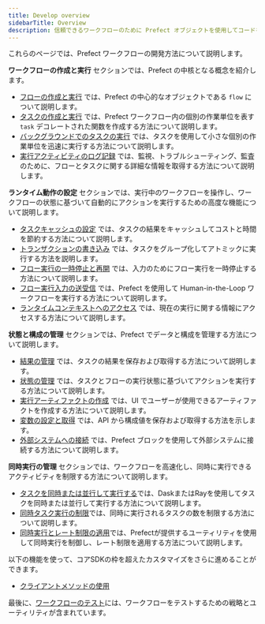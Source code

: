 ```yaml
---
title: Develop overview
sidebarTitle: Overview
description: 信頼できるワークフローのために Prefect オブジェクトを使用してコードを記述する方法を学びます。
---
```


これらのページでは、Prefect ワークフローの開発方法について説明します。

**ワークフローの作成と実行** セクションでは、Prefect の中核となる概念を紹介します。

- [フローの作成と実行](/v3/develop/write-flows/) では、Prefect の中心的なオブジェクトである `flow` について説明します。
- [タスクの作成と実行](/v3/develop/write-tasks/) では、Prefect ワークフロー内の個別の作業単位を表す `task` デコレートされた関数を作成する方法について説明します。
- [バックグラウンドでのタスクの実行](/v3/develop/task-runners/) では、タスクを使用して小さな個別の作業単位を迅速に実行する方法について説明します。
- [実行アクティビティのログ記録](/v3/develop/logging/) では、監視、トラブルシューティング、監査のために、フローとタスクに関する詳細な情報を取得する方法について説明します。

**ランタイム動作の設定** セクションでは、実行中のワークフローを操作し、ワークフローの状態に基づいて自動的にアクションを実行するための高度な機能について説明します。

- [タスクキャッシュの設定](/v3/develop/task-caching/) では、タスクの結果をキャッシュしてコストと時間を節約する方法について説明します。
- [トランザクションの書き込み](/v3/develop/transactions/) では、タスクをグループ化してアトミックに実行する方法を説明します。
- [フロー実行の一時停止と再開](/v3/develop/pause-resume/) では、入力のためにフロー実行を一時停止する方法について説明します。
- [フロー実行入力の送受信](/v3/develop/inputs/) では、Prefect を使用して Human-in-the-Loop ワークフローを実行する方法について説明します。
- [ランタイムコンテキストへのアクセス](/v3/develop/runtime-context/) では、現在の実行に関する情報にアクセスする方法について説明します。

**状態と構成の管理** セクションでは、Prefect でデータと構成を管理する方法について説明します。

- [結果の管理](/v3/develop/results/) では、タスクの結果を保存および取得する方法について説明します。
- [状態の管理](/v3/develop/manage-states/) では、タスクとフローの実行状態に基づいてアクションを実行する方法について説明します。
- [実行アーティファクトの作成](/v3/develop/artifacts/) では、UI でユーザーが使用できるアーティファクトを作成する方法について説明します。
- [変数の設定と取得](/v3/develop/variables/) では、API から構成値を保存および取得する方法を示します。
- [外部システムへの接続](/v3/develop/blocks/) では、Prefect ブロックを使用して外部システムに接続する方法について説明します。

**同時実行の管理** セクションでは、ワークフローを高速化し、同時に実行できるアクティビティを制限する方法について説明します。

- [タスクを同時または並行して実行する](/v3/develop/task-runners/)では、DaskまたはRayを使用してタスクを同時または並行して実行する方法について説明します。
- [同時タスク実行の制限](/v3/develop/task-run-limits/)では、同時に実行されるタスクの数を制限する方法について説明します。
- [同時実行とレート制限の適用](/v3/develop/global-concurrency-limits/)では、Prefectが提供するユーティリティを使用して同時実行を制御し、レート制限を適用する方法について説明します。

以下の機能を使って、コアSDKの枠を超えたカスタマイズをさらに進めることができます。

- [クライアントメソッドの使用](/v3/develop/interact-with-api/)

最後に、[ワークフローのテスト](/v3/develop/test-workflows/)には、ワークフローをテストするための戦略とユーティリティが含まれています。
